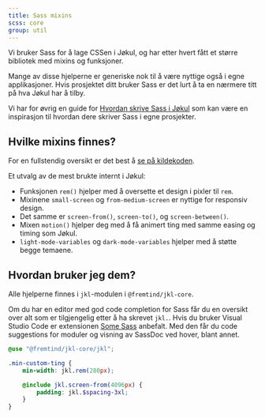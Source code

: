 ```yaml
---
title: Sass mixins
scss: core
group: util
---
```


<Ingress>
    Vi bruker Sass for å lage CSSen i Jøkul, og har etter hvert fått et større bibliotek med mixins og funksjoner.
</Ingress>

Mange av disse hjelperne er generiske nok til å være nyttige også i egne applikasjoner. Hvis prosjektet ditt bruker Sass er det lurt å ta en nærmere titt på hva Jøkul har å tilby.

Vi har for øvrig en guide for [Hvordan skrive Sass i Jøkul](/guider/sass) som kan være en inspirasjon til hvordan dere skriver Sass i egne prosjekter.

## Hvilke mixins finnes?

For en fullstendig oversikt er det best å [se på kildekoden](https://github.com/fremtind/jokul/tree/main/packages/core/jkl).

Et utvalg av de mest brukte internt i Jøkul:

-   Funksjonen `rem()` hjelper med å oversette et design i pixler til `rem`.
-   Mixinene `small-screen` og `from-medium-screen` er nyttige for responsiv design.
-   Det samme er `screen-from()`, `screen-to()`, og `screen-between()`.
-   Mixen `motion()` hjelper deg med å få animert ting med samme easing og timing som Jøkul.
-   `light-mode-variables` og `dark-mode-variables` hjelper med å støtte begge temaene.

## Hvordan bruker jeg dem?

Alle hjelperne finnes i `jkl`-modulen i `@fremtind/jkl-core`.

Om du har en editor med god code completion for Sass får du en oversikt over alt som er tilgjengelig etter å ha skrevet `jkl.`. Hvis du bruker Visual Studio Code er extensionen [Some Sass](https://marketplace.visualstudio.com/items?itemName=SomewhatStationery.some-sass) anbefalt. Med den får du code suggestions for moduler og visning av SassDoc ved hover, blant annet.

```scss
@use "@fremtind/jkl-core/jkl";

.min-custom-ting {
    min-width: jkl.rem(280px);

    @include jkl.screen-from(4096px) {
        padding: jkl.$spacing-3xl;
    }
}
```

